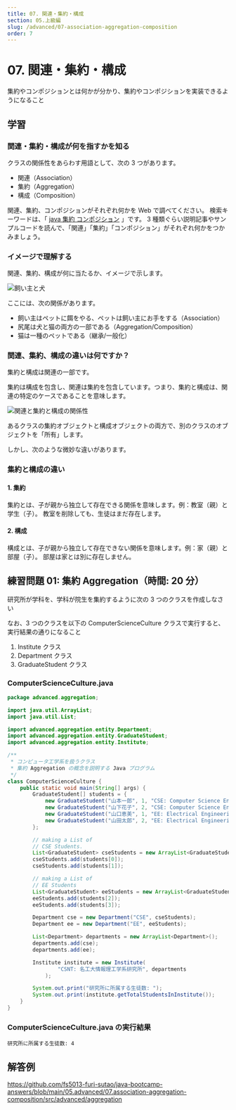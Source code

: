 ```yaml
---
title: 07. 関連・集約・構成
section: 05.上級編
slug: /advanced/07-association-aggregation-composition
order: 7
---
```


# 07. 関連・集約・構成

<p class="goal">
  集約やコンポジションとは何かが分かり、集約やコンポジションを実装できるようになること
</p>

## 学習

### 関連・集約・構成が何を指すかを知る

クラスの関係性をあらわす用語として、次の 3 つがあります。

- 関連（Association）
- 集約（Aggregation）
- 構成（Composition）

関連、集約、コンポジションがそれぞれ何かを Web で調べてください。
検索キーワードは、「 [java 集約 コンポジション](https://www.google.com/search?q=java+集約+コンポジション) 」です。
3 種類ぐらい説明記事やサンプルコードを読んで、「関連」「集約」「コンポジション」がそれぞれ何かをつかみましょう。

### イメージで理解する

関連、集約、構成が何に当たるか、イメージで示します。

![飼い主と犬](./dog_and_owner.png)

ここには、次の関係があります。

- 飼い主はペットに餌をやる、ペットは飼い主にお手をする（Association）
- 尻尾は犬と猫の両方の一部である（Aggregation/Composition）
- 猫は一種のペットである（継承/一般化）

### 関連、集約、構成の違いは何ですか？

集約と構成は関連の一部です。

集約は構成を包含し、関連は集約を包含しています。つまり、集約と構成は、関連の特定のケースであることを意味します。

![関連と集約と構成の関係性](./association_aggregation_composition.png)

あるクラスの集約オブジェクトと構成オブジェクトの両方で、別のクラスのオブジェクトを「所有」します。

しかし、次のような微妙な違いがあります。

### 集約と構成の違い

#### 1. 集約

集約とは、子が親から独立して存在できる関係を意味します。例：教室（親）と学生（子）。
教室を削除しても、生徒はまだ存在します。

#### 2. 構成

構成とは、子が親から独立して存在できない関係を意味します。例：家（親）と部屋（子）。
部屋は家とは別に存在しません。

## 練習問題 01: 集約 Aggregation（時間: 20 分）

研究所が学科を、学科が院生を集約するように次の 3 つのクラスを作成しなさい

なお、3 つのクラスを以下の ComputerScienceCulture クラスで実行すると、実行結果の通りになること

1. Institute クラス
2. Department クラス
3. GraduateStudent クラス

### ComputerScienceCulture.java

```java
package advanced.aggregation;

import java.util.ArrayList;
import java.util.List;

import advanced.aggregation.entity.Department;
import advanced.aggregation.entity.GraduateStudent;
import advanced.aggregation.entity.Institute;

/**
 * コンピュータ工学系を扱うクラス
 * 集約 Aggregation の概念を説明する Java プログラム
 */
class ComputerScienceCulture {
    public static void main(String[] args) {
        GraduateStudent[] students = {
            new GraduateStudent("山本一郎", 1, "CSE: Computer Science Engineering"),
            new GraduateStudent("山下花子", 2, "CSE: Computer Science Engineering"),
            new GraduateStudent("山口恵美", 1, "EE: Electrical Engineering"),
            new GraduateStudent("山田太郎", 2, "EE: Electrical Engineering"),
        };

        // making a List of
        // CSE Students.
        List<GraduateStudent> cseStudents = new ArrayList<GraduateStudent>();
        cseStudents.add(students[0]);
        cseStudents.add(students[1]);

        // making a List of
        // EE Students
        List<GraduateStudent> eeStudents = new ArrayList<GraduateStudent>();
        eeStudents.add(students[2]);
        eeStudents.add(students[3]);

        Department cse = new Department("CSE", cseStudents);
        Department ee = new Department("EE", eeStudents);

        List<Department> departments = new ArrayList<Department>();
        departments.add(cse);
        departments.add(ee);

        Institute institute = new Institute(
                "CSNT: 名工大情報理工学系研究所", departments
            );

        System.out.print("研究所に所属する生徒数: ");
        System.out.print(institute.getTotalStudentsInInstitute());
    }
}
```

### ComputerScienceCulture.java の実行結果

```console
研究所に所属する生徒数: 4
```

## 解答例

https://github.com/fs5013-furi-sutao/java-bootcamp-answers/blob/main/05.advanced/07.association-aggregation-composition/src/advanced/aggregation
